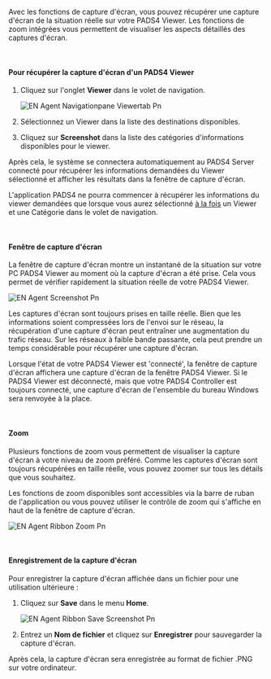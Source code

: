 Avec les fonctions de capture d'écran, vous pouvez récupérer une capture d'écran de la situation réelle sur votre PADS4 Viewer. Les fonctions de zoom intégrées vous permettent de visualiser les aspects détaillés des captures d'écran.

 

#### **Pour récupérer la capture d'écran d'un PADS4 Viewer**

1. Cliquez sur l'onglet **Viewer** dans le volet de navigation.

   ![EN Agent Navigationpane Viewertab Pn](/images/digital-signage/windows-applications/agent/remote-management-and-monitoring/EN-Agent-Navigationpane-Viewertab.png)
2. Sélectionnez un Viewer dans la liste des destinations disponibles.
3. Cliquez sur **Screenshot** dans la liste des catégories d'informations disponibles pour le viewer.

Après cela, le système se connectera automatiquement au PADS4 Server connecté pour récupérer les informations demandées du Viewer sélectionné et afficher les résultats dans la fenêtre de capture d'écran.

<Warning>
  L'application PADS4 ne pourra commencer à récupérer les informations du viewer demandées que lorsque vous aurez sélectionné <u>à la fois</u> un Viewer et une Catégorie dans le volet de navigation.
</Warning>

 

#### **Fenêtre de capture d'écran**

La fenêtre de capture d'écran montre un instantané de la situation sur votre PC PADS4 Viewer au moment où la capture d'écran a été prise. Cela vous permet de vérifier rapidement la situation réelle de votre PADS4 Viewer.

![EN Agent Screenshot Pn](/images/digital-signage/windows-applications/agent/remote-management-and-monitoring/EN-Agent-Screenshot.png)

<Tip>
  Les captures d'écran sont toujours prises en taille réelle. Bien que les informations soient compressées lors de l'envoi sur le réseau, la récupération d'une capture d'écran peut entraîner une augmentation du trafic réseau. Sur les réseaux à faible bande passante, cela peut prendre un temps considérable pour récupérer une capture d'écran.
</Tip>

Lorsque l'état de votre PADS4 Viewer est 'connecté', la fenêtre de capture d'écran affichera une capture d'écran de la fenêtre PADS4 Viewer. Si le PADS4 Viewer est déconnecté, mais que votre PADS4 Controller est toujours connecté, une capture d'écran de l'ensemble du bureau Windows sera renvoyée à la place.

 

#### **Zoom**

Plusieurs fonctions de zoom vous permettent de visualiser la capture d'écran à votre niveau de zoom préféré. Comme les captures d'écran sont toujours récupérées en taille réelle, vous pouvez zoomer sur tous les détails que vous souhaitez.

Les fonctions de zoom disponibles sont accessibles via la barre de ruban de l'application ou vous pouvez utiliser le contrôle de zoom qui s'affiche en haut de la fenêtre de capture d'écran.

![EN Agent Ribbon Zoom Pn](/images/digital-signage/windows-applications/agent/remote-management-and-monitoring/EN-Agent-Ribbon-Zoom.png)

 

#### **Enregistrement de la capture d'écran**

Pour enregistrer la capture d'écran affichée dans un fichier pour une utilisation ultérieure :

1. Cliquez sur **Save** dans le menu **Home**.

   ![EN Agent Ribbon Save Screenshot Pn](/images/digital-signage/windows-applications/agent/remote-management-and-monitoring/EN-Agent-Ribbon-SaveScreenshot.png)
2. Entrez un **Nom de fichier** et cliquez sur **Enregistrer** pour sauvegarder la capture d'écran.

Après cela, la capture d'écran sera enregistrée au format de fichier .PNG sur votre ordinateur.
